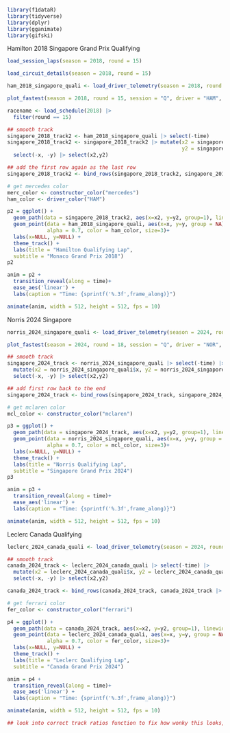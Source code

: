 ```r
library(f1dataR)
library(tidyverse)
library(dplyr)
library(gganimate)
library(gifski)
```

Hamilton 2018 Singapore Grand Prix Qualifying 

```r
load_session_laps(season = 2018, round = 15)
```

```r
load_circuit_details(season = 2018, round = 15)
```

```r
ham_2018_singapore_quali <- load_driver_telemetry(season = 2018, round = 15, session = "Q", driver = "HAM", laps = "fastest")
```

```r
plot_fastest(season = 2018, round = 15, session = "Q", driver = "HAM", color = "gear")
```

```r
racename <- load_schedule(2018) |> 
  filter(round == 15)
```

```r
## smooth track
singapore_2018_track2 <- ham_2018_singapore_quali |> select(-time)
singapore_2018_track2 <- singapore_2018_track2 |> mutate(x2 = singapore_2018_track2$x, 
                                                         y2 = singapore_2018_track2$y) |>
  select(-x, -y) |> select(x2,y2)

## add the first row again as the last row
singapore_2018_track2 <- bind_rows(singapore_2018_track2, singapore_2018_track2 |> slice(1))
``` 

```r
# get mercedes color
merc_color <- constructor_color("mercedes")
ham_color <- driver_color("HAM")
```

```r
p2 = ggplot() +
  geom_path(data = singapore_2018_track2, aes(x=x2, y=y2, group=1), linewidth=8, color = "white") +
  geom_point(data = ham_2018_singapore_quali, aes(x=x, y=y, group = NA),
             alpha = 0.7, color = ham_color, size=3)+
  labs(x=NULL, y=NULL) +
  theme_track() +
  labs(title = "Hamilton Qualifying Lap", 
  subtitle = "Monaco Grand Prix 2018")
p2
```

```r
anim = p2 + 
  transition_reveal(along = time)+
  ease_aes('linear') +
  labs(caption = "Time: {sprintf('%.3f',frame_along)}")

animate(anim, width = 512, height = 512, fps = 10)
```

Norris 2024 Singapore

```r
norris_2024_singapore_quali <- load_driver_telemetry(season = 2024, round = 18, session = "Q", driver = "NOR", laps = "fastest")
```

```r
plot_fastest(season = 2024, round = 18, session = "Q", driver = "NOR", color = "gear")
```

```r
## smooth track
singapore_2024_track <- norris_2024_singapore_quali |> select(-time) |> 
  mutate(x2 = norris_2024_singapore_quali$x, y2 = norris_2024_singapore_quali$y) |>
  select(-x, -y) |> select(x2,y2)

## add first row back to the end
singapore_2024_track <- bind_rows(singapore_2024_track, singapore_2024_track |> slice(1))
```

```r
# get mclaren color
mcl_color <- constructor_color("mclaren")
```

```r
p3 = ggplot() +
  geom_path(data = singapore_2024_track, aes(x=x2, y=y2, group=1), linewidth=8, color = "white") +
  geom_point(data = norris_2024_singapore_quali, aes(x=x, y=y, group = NA),
             alpha = 0.7, color = mcl_color, size=3)+
  labs(x=NULL, y=NULL) +
  theme_track() +
  labs(title = "Norris Qualifying Lap", 
  subtitle = "Singapore Grand Prix 2024")
p3
```

```r
anim = p3 + 
  transition_reveal(along = time)+
  ease_aes('linear') +
  labs(caption = "Time: {sprintf('%.3f',frame_along)}")

animate(anim, width = 512, height = 512, fps = 10)
```

Leclerc Canada Qualifying

```r
leclerc_2024_canada_quali <- load_driver_telemetry(season = 2024, round = 9, session = "Q", driver = "LEC", laps = "fastest")
```

```r
## smooth track
canada_2024_track <- leclerc_2024_canada_quali |> select(-time) |> 
  mutate(x2 = leclerc_2024_canada_quali$x, y2 = leclerc_2024_canada_quali$y) |>
  select(-x, -y) |> select(x2,y2)

canada_2024_track <- bind_rows(canada_2024_track, canada_2024_track |> slice(1))
```

```r
# get ferrari color
fer_color <- constructor_color("ferrari")
```

```r
p4 = ggplot() +
  geom_path(data = canada_2024_track, aes(x=x2, y=y2, group=1), linewidth=8, color = "white") +
  geom_point(data = leclerc_2024_canada_quali, aes(x=x, y=y, group = NA),
             alpha = 0.7, color = fer_color, size=3)+
  labs(x=NULL, y=NULL) +
  theme_track() +
  labs(title = "Leclerc Qualifying Lap", 
  subtitle = "Canada Grand Prix 2024")
```

```r
anim = p4 + 
  transition_reveal(along = time)+
  ease_aes('linear') +
  labs(caption = "Time: {sprintf('%.3f',frame_along)}")

animate(anim, width = 512, height = 512, fps = 10)

## look into correct track ratios function to fix how wonky this looks, actual track is much longer/skinnier
```








